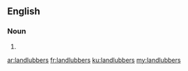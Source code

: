 ==English==

===Noun===
{{head|en|plural}}

# {{plural of|landlubber|lang=en}}

[[ar:landlubbers]]
[[fr:landlubbers]]
[[ku:landlubbers]]
[[my:landlubbers]]
